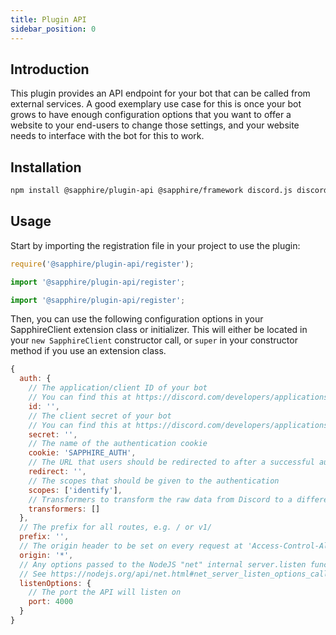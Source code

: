 ```yaml
---
title: Plugin API
sidebar_position: 0
---
```



## Introduction

This plugin provides an API endpoint for your bot that can be called from external services. A good exemplary use case
for this is once your bot grows to have enough configuration options that you want to offer a website to your end-users
to change those settings, and your website needs to interface with the bot for this to work.

## Installation

```bash npm2yarn2pnpm
npm install @sapphire/plugin-api @sapphire/framework discord.js discord-api-types
```

## Usage

Start by importing the registration file in your project to use the plugin:

<Tabs groupId="language-choice">

<TabItem value="javascript" label="JavaScript" default>

```javascript
require('@sapphire/plugin-api/register');
```

</TabItem>

<TabItem value="esm" label="ESM" default>

```javascript
import '@sapphire/plugin-api/register';
```

</TabItem>

<TabItem value="typescript" label="TypeScript" default>

```typescript
import '@sapphire/plugin-api/register';
```

</TabItem>
</Tabs>

Then, you can use the following configuration options in your SapphireClient extension class or initializer. This will
either be located in your `new SapphireClient` constructor call, or `super` in your constructor method if you use an
extension class.

```javascript
{
  auth: {
	// The application/client ID of your bot
	// You can find this at https://discord.com/developers/applications
    id: '',
	// The client secret of your bot
	// You can find this at https://discord.com/developers/applications
    secret: '',
	// The name of the authentication cookie
    cookie: 'SAPPHIRE_AUTH',
	// The URL that users should be redirected to after a successful authentication
    redirect: '',
	// The scopes that should be given to the authentication
    scopes: ['identify'],
	// Transformers to transform the raw data from Discord to a different structure.
    transformers: []
  },
  // The prefix for all routes, e.g. / or v1/
  prefix: '',
  // The origin header to be set on every request at 'Access-Control-Allow-Origin.
  origin: '*',
  // Any options passed to the NodeJS "net" internal server.listen function
  // See https://nodejs.org/api/net.html#net_server_listen_options_callback
  listenOptions: {
	// The port the API will listen on
    port: 4000
  }
}
```
